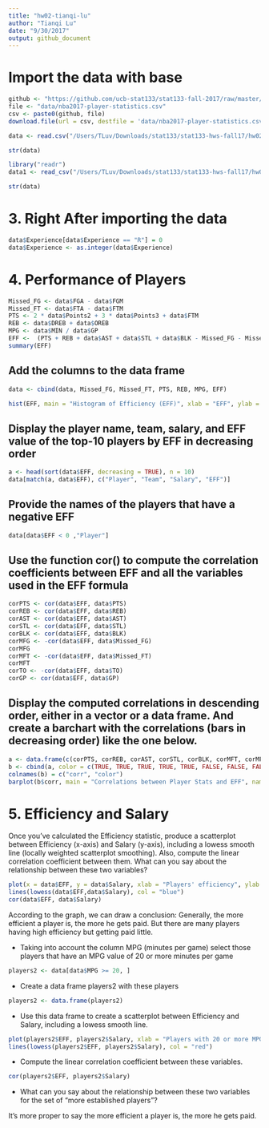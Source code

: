 ```yaml
---
title: "hw02-tianqi-lu"
author: "Tianqi Lu"
date: "9/30/2017"
output: github_document
---
```


# Import the data with base
```r

github <- "https://github.com/ucb-stat133/stat133-fall-2017/raw/master/"
file <- "data/nba2017-player-statistics.csv"
csv <- paste0(github, file)
download.file(url = csv, destfile = 'data/nba2017-player-statistics.csv')
```
```r
data <- read.csv("/Users/TLuv/Downloads/stat133/stat133-hws-fall17/hw02/data/nba2017-player-statistics.csv", header = TRUE, colClasses = c("character", "character", "factor", "character", "double", "integer", "integer", "integer", "integer", "integer", "integer", "integer", "integer", "integer", "integer", "integer", "integer", "integer", "integer", "integer", "integer", "integer", "integer", "integer"))
```



```r
str(data)
```
```r
library("readr")
data1 <- read_csv("/Users/TLuv/Downloads/stat133/stat133-hws-fall17/hw02/data/nba2017-player-statistics.csv", col_types = list(col_character(), col_character(), col_factor(NULL), col_character(), col_double(), col_integer(), col_integer(), col_integer(), col_integer(), col_integer(), col_integer(), col_integer(), col_integer(), col_integer(), col_integer(), col_integer(), col_integer(), col_integer(), col_integer(), col_integer(), col_integer(), col_integer(), col_integer(), col_integer()))
```
```r
str(data)
```

# 3. Right After importing the data
```r
data$Experience[data$Experience == "R"] = 0
data$Experience <- as.integer(data$Experience)
```



# 4. Performance of Players
```r
Missed_FG <- data$FGA - data$FGM
Missed_FT <- data$FTA - data$FTM
PTS <- 2 * data$Points2 + 3 * data$Points3 + data$FTM
REB <- data$DREB + data$OREB
MPG <- data$MIN / data$GP
EFF <-  (PTS + REB + data$AST + data$STL + data$BLK - Missed_FG - Missed_FT - data$TO) / data$GP
summary(EFF)
```

## Add the columns to the data frame
```r
data <- cbind(data, Missed_FG, Missed_FT, PTS, REB, MPG, EFF)
```

```r
hist(EFF, main = "Histogram of Efficiency (EFF)", xlab = "EFF", ylab = "Frequency", col = "grey")
```

## Display the player name, team, salary, and EFF value of the top-10 players by EFF in decreasing order
```r
a <- head(sort(data$EFF, decreasing = TRUE), n = 10)
data[match(a, data$EFF), c("Player", "Team", "Salary", "EFF")]
```

## Provide the names of the players that have a negative EFF
```r
data[data$EFF < 0 ,"Player"]
```
## Use the function cor() to compute the correlation coefficients between EFF and all the variables used in the EFF formula
```r
corPTS <- cor(data$EFF, data$PTS)
corREB <- cor(data$EFF, data$REB)
corAST <- cor(data$EFF, data$AST)
corSTL <- cor(data$EFF, data$STL)
corBLK <- cor(data$EFF, data$BLK)
corMFG <- -cor(data$EFF, data$Missed_FG)
corMFG
corMFT <- -cor(data$EFF, data$Missed_FT)
corMFT
corTO <- -cor(data$EFF, data$TO)
corGP <- cor(data$EFF, data$GP)
```
## Display the computed correlations in descending order, either in a vector or a data frame. And create a barchart with the correlations (bars in decreasing order) like the one below.
```r
a <- data.frame(c(corPTS, corREB, corAST, corSTL, corBLK, corMFT, corMFG, corTO))
b <- cbind(a, color = c(TRUE, TRUE, TRUE, TRUE, TRUE, FALSE, FALSE, FALSE))
colnames(b) = c("corr", "color")
barplot(b$corr, main = "Correlations between Player Stats and EFF", names.arg = c("PTS", "REB", "STL", "AST", "BLK", "Missed_FT", "Missed_FG", "TO"), cex.names = 0.5, col = c("red", "grey")[(b$color > 0) + 1])
```
# 5. Efficiency and Salary
Once you’ve calculated the Efficiency statistic, produce a scatterplot between Efficiency
(x-axis) and Salary (y-axis), including a lowess smooth line (locally weighted scatterplot
smoothing). Also, compute the linear correlation coefficient between them. What can you
say about the relationship between these two variables?
```r
plot(x = data$EFF, y = data$Salary, xlab = "Players' efficiency", ylab = "Salary")
lines(lowess(data$EFF,data$Salary), col = "blue")
cor(data$EFF, data$Salary)
```
According to the graph, we can draw a conclusion: Generally, the more efficient a player is, the more he gets paid. But there are many players having high efficiency but getting paid little.

- Taking into account the column MPG (minutes per game) select those players that have
an MPG value of 20 or more minutes per game
```r
players2 <- data[data$MPG >= 20, ]
```
- Create a data frame players2 with these players
```r
players2 <- data.frame(players2)

```
- Use this data frame to create a scatterplot between Efficiency and Salary, including a
lowess smooth line.
```r
plot(players2$EFF, players2$Salary, xlab = "Players with 20 or more MPG efficiency", ylab = "Salary")
lines(lowess(players2$EFF, players2$Salary), col = "red")
```
- Compute the linear correlation coefficient between these variables.
```r
cor(players2$EFF, players2$Salary)
```
- What can you say about the relationship between these two variables for the set of
“more established players”?

It's more proper to say the more efficient a player is, the more he gets paid.